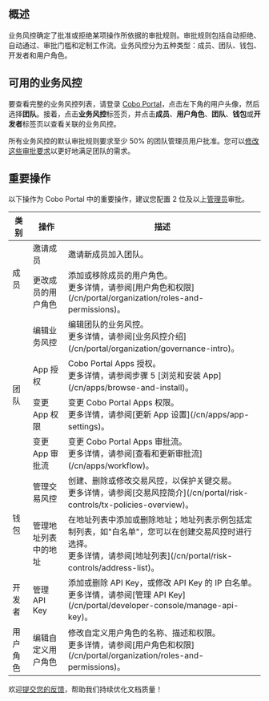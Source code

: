 ## 概述
业务风控确定了批准或拒绝某项操作所依据的审批规则。审批规则包括自动拒绝、自动通过、审批门槛和定制工作流。业务风控分为五种类型：成员、团队、钱包、开发者和用户角色。

## 可用的业务风控
要查看完整的业务风控列表，请登录 [Cobo Portal](https://portal.cobo.com/login)，点击左下角的用户头像，然后选择**团队**。接着，点击**业务风控**标签页，并点击**成员**、**用户角色**、**团队**、**钱包**或**开发者**标签页以查看关联的业务风控。

<Note>所有业务风控的默认审批规则要求至少 50% 的团队管理员用户批准。您可以[修改这些审批要求](/cn/portal/organization/governance-edit)以更好地满足团队的需求。</Note>

## 重要操作
以下操作为 Cobo Portal 中的重要操作，建议您配置 2 位及以上[管理员](/cn/portal/organization/roles-and-permissions)审批。

<table className="six-columns">
  <thead>
    <tr>
      <th>类别</th>
      <th>操作</th>
      <th>描述</th>
    </tr>
  </thead>
  <tbody>
    <tr>
      <td rowspan="2">成员</td>
      <td>邀请成员</td>
      <td>邀请新成员加入团队。</td>
    </tr>
    <tr>
      <td>更改成员的用户角色</td>
      <td>添加或移除成员的用户角色。<br />更多详情，请参阅[用户角色和权限](/cn/portal/organization/roles-and-permissions)。</td>
    </tr>
    <tr>
      <td rowspan="4">团队</td>
      <td>编辑业务风控</td>
      <td>编辑团队的业务风控。<br />更多详情，请参阅[业务风控介绍](/cn/portal/organization/governance-intro)。</td>
    </tr>
    <tr>
      <td>App 授权</td>
      <td>Cobo Portal Apps 授权。<br />更多详情，请参阅步骤 5 [浏览和安装 App](/cn/apps/browse-and-install)。</td>
    </tr>
    <tr>
      <td>变更 App 权限</td>
      <td>变更 Cobo Portal Apps 权限。<br />更多详情，请参阅[更新 App 设置](/cn/apps/app-settings)。</td>
    </tr>
    <tr>
      <td>变更 App 审批流</td>
      <td>变更 Cobo Portal Apps 审批流。<br />更多详情，请参阅[查看和更新审批流](/cn/apps/workflow)。</td>
    </tr>
    <tr>
      <td rowspan="2">钱包</td>
      <td>管理交易风控</td>
      <td>创建、删除或修改交易风控，以保护关键交易。<br />更多详情，请参阅[交易风控简介](/cn/portal/risk-controls/tx-policies-overview)。</td>
    </tr>
    <tr>
      <td>管理地址列表中的地址</td>
      <td>在地址列表中添加或删除地址；地址列表示例包括定制列表，如"白名单"，您可以在创建交易风控时进行选择。<br />更多详情，请参阅[地址列表](/cn/portal/risk-controls/address-list)。</td>
    </tr>
    <tr>
      <td>开发者</td>
      <td>管理 API Key</td>
      <td>添加或删除 API Key，或修改 API Key 的 IP 白名单。<br />更多详情，请参阅[管理 API Key](/cn/portal/developer-console/manage-api-key)。</td>
    </tr>
    <tr>
      <td>用户角色</td>
      <td>编辑自定义用户角色</td>
      <td>修改自定义用户角色的名称、描述和权限。<br />更多详情，请参阅[用户角色和权限](/cn/portal/organization/roles-and-permissions)。</td>
    </tr>
  </tbody>
</table>

<Tip>欢迎[提交您的反馈](https://forms.zohopublic.com/cobo/form/DocumentFeedbackForm/formperma/QvLOhxJv1_JMsJ-1dleZ8Itb_7rzN-LtgvsDdxosoVI?referrername=manuals)，帮助我们持续优化文档质量！</Tip>